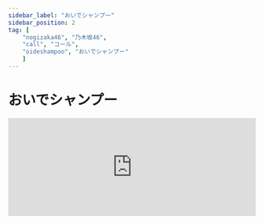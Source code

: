 ```yaml
---
sidebar_label: "おいでシャンプー"
sidebar_position: 2
tag: [
    "nogizaka46", "乃木坂46",
    "call", "コール",
    "oideshampoo", "おいでシャンプー"
    ]
---
```


# おいでシャンプー

<iframe width="100%" height="200" src="https://open.spotify.com/embed/track/6mRTYXkcl9kHL01Wr7zDEB" frameBorder="0" allow="encrypted-media" loading="lazy" />

---

<CallHighlight>ハイ！ハイ！…</CallHighlight>

---

おいでシャンプー

その長い髪

君の香りに

ときめくよ

おいでシャンプー

夏の陽射しと

風に運ばれ

届くまで待ってる

---

<CallHighlight>オー⤴  オー⤵</CallHighlight>

<CallHighlight>オー⤴ オー⤵</CallHighlight>

---

白い半袖のシャツがきらり

水のないプール

君はデッキブラシで

掃除してた  <CallHighlight>超絶可愛い！〇〇！</CallHighlight>

---

僕はホースの先を細めて

霧のその中に

虹を見せるよなんて

ふざけてた  <CallHighlight>超絶可愛い！〇〇！</CallHighlight>

---

<CallHighlight>オー、ハイ！×4</CallHighlight>誰より君のこと一番近くに

感じたいんだ

いつも・・・

---

おいでシャンプー

振り向いた時

スローモーションで

揺れる髪

おいでシャンプー

君の予告が

甘く切なく

届いたよ僕に

---

<CallHighlight>オー⤴ オー⤵</CallHighlight>

<CallHighlight>オー⤴ オー⤵</CallHighlight>

---
君は額の汗を拭って
こっちを見ながら
まだまだ終わらないねって
微笑んだ  <CallHighlight>超絶可愛い！〇〇！</CallHighlight>

---

<CallHighlight>オー、ハイ！×4</CallHighlight>こんなの初めてさ気になってしまうよ

恋なのかなあ

かもね・・・

---

おいでシャンプー

瞳閉じると

僕の前には

君がいる

おいでシャンプー

心のページ

記憶している

ときめきは・・・不思議

---

<CallHighlight>ダメダメダメ！</CallHighlight>

<CallHighlight>ナカダカナシカ！ナカダカナシカ！オレのナーカーダーカナシカ！ナカダカナシカ！ナカダカナシカ！</CallHighlight>

---

おいでシャンプー

振り向いた時

スローモーションで

揺れる髪

おいでシャンプー

君の予告が

甘く切なく

届いたよ僕に

---

これが恋なら夢で会いたい

(おいでシャンプー)  おいでシャンプー！

これが恋なら夢が覚めても・・・
